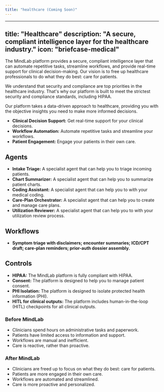 ```yaml
---
title: "healthcare (Coming Soon)"
---
```

---
title: "Healthcare"
description: "A secure, compliant intelligence layer for the healthcare industry."
icon: "briefcase-medical"
---

The MindLab platform provides a secure, compliant intelligence layer that can automate repetitive tasks, streamline workflows, and provide real-time support for clinical decision-making. Our vision is to free up healthcare professionals to do what they do best: care for patients.

We understand that security and compliance are top priorities in the healthcare industry. That's why our platform is built to meet the strictest security and compliance standards, including HIPAA.

Our platform takes a data-driven approach to healthcare, providing you with the objective insights you need to make more informed decisions.

-   **Clinical Decision Support:** Get real-time support for your clinical decisions.
-   **Workflow Automation:** Automate repetitive tasks and streamline your workflows.
-   **Patient Engagement:** Engage your patients in their own care.

## Agents

-   **Intake Triage:** A specialist agent that can help you to triage incoming patients.
-   **Chart Summarizer:** A specialist agent that can help you to summarize patient charts.
-   **Coding Assistant:** A specialist agent that can help you to with your medical coding.
-   **Care-Plan Orchestrator:** A specialist agent that can help you to create and manage care plans.
-   **Utilization Reviewer:** A specialist agent that can help you to with your utilization review process.

## Workflows

-   **Symptom triage with disclaimers; encounter summaries; ICD/CPT draft; care-plan reminders; prior-auth dossier assembly.**

## Controls

-   **HIPAA:** The MindLab platform is fully compliant with HIPAA.
-   **Consent:** The platform is designed to help you to manage patient consent.
-   **PHI Isolation:** The platform is designed to isolate protected health information (PHI).
-   **HITL for clinical outputs:** The platform includes human-in-the-loop (HITL) checkpoints for all clinical outputs.

### Before MindLab

-   Clinicians spend hours on administrative tasks and paperwork.
-   Patients have limited access to information and support.
-   Workflows are manual and inefficient.
-   Care is reactive, rather than proactive.

### After MindLab

-   Clinicians are freed up to focus on what they do best: care for patients.
-   Patients are more engaged in their own care.
-   Workflows are automated and streamlined.
-   Care is more proactive and personalized.